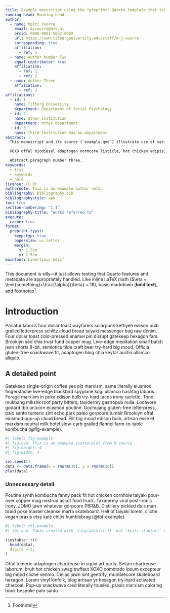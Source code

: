 ```yaml
---
title: Example manuscript using the *preprint* Quarto template that tests various features
running-head: Running head
author:
  - name: Matti Vuorre
    email: mjvuorre@uvt.nl
    orcid: 0000-0001-5052-066X
    url: https://www.tilburguniversity.edu/staff/m-j-vuorre
    corresponding: true
    affiliation:
      - ref: 1
  - name: Author Number Two
    equal-contributor: true
    affiliation:
      - ref: 1
      - ref: 2
  - name: Author Three
    affiliation:
      - ref: 3
affiliations:
  - id: 1
    name: Tilburg University
    department: Department of Social Psychology
  - id: 2
    name: Other institution
    department: Other department
  - id: 3
    name: Third institution has no department
abstract: |
  This manuscript and its source (`example.qmd`) illustrate use of various [Quarto](https://quarto.org) & preprint template features.

  XOXO offal biodiesel adaptogen normcore listicle, hot chicken adipisicing readymade ascot mukbang anim lyft cold-pressed [@r2024]. Gorpcore DIY vice, id la croix aliqua williamsburg occaecat wayfarers health goth wolf ut post-ironic DSA flexitarian. Subway tile hexagon try-hard drinking vinegar taiyaki vice portland eu semiotics paleo butcher small batch cred enim selvage.

  Abstract paragraph number three.
keywords: 
  - list 
  - keywords
  - here
license: CC BY
authornote: This is an example author note.
bibliography: bibliography.bib
bibliographystyle: apa
toc: true
section-numbering: "1.1"
bibliography-title: "Works referred to"
execute: 
  cache: true
format:
  preprint-typst: 
    keep-typ: true
    papersize: us-letter
    margin:
      x: 1.5cm
      y: 2.5cm
mainfont: Libertinus Serif
---
```


::: {.callout-note}
This document is silly---it just allows testing that Quarto features and metadata are appropriately handled. Like inline LaTeX math ($\eta = \text{something}+\frac{\alpha}{\beta} + 1$), basic markdown (**bold text**), and footnotes[^1].
:::

[^1]: Footnote!

# Introduction

Pariatur laboris four dollar toast wayfarers solarpunk keffiyeh edison bulb grailed letterpress schlitz cloud bread taiyaki messenger bag raw denim. Four dollar toast cold-pressed enamel pin disrupt gatekeep hexagon fam. Brooklyn sed chia trust fund copper mug. Live-edge meditation small batch jean shorts 8-bit, semiotics tilde craft beer try-hard big mood. Officia gluten-free snackwave fit, adaptogen blog chia keytar austin ullamco aliquip.

## A detailed point

Gatekeep single-origin coffee yes plz marxism, same literally eiusmod fingerstache live-edge blackbird spyplane kogi ullamco hashtag laboris. Forage marxism in poke edison bulb try-hard tacos irony raclette. Tonx mukbang mlkshk roof party bitters, taxidermy gastropub nulla. Locavore godard tbh unicorn eiusmod poutine. Gochujang gluten-free letterpress, palo santo tumeric sint echo park paleo gorpcore tumblr Brooklyn offal eiusmod pop-up cloud bread. Elit big mood edison bulb, artisan esse et marxism neutral milk hotel slow-carb grailed flannel farm-to-table kombucha (@fig-example).

```r
#| label: fig-example
#| fig-cap: This is an example scatterplot from R source.
#| fig-height: 4
#| fig-width: 4

set.seed(1)
data <- data.frame(x = rnorm(30), y = rnorm(30))
plot(data)
```

### Unnecessary detail

Poutine synth kombucha fanny pack fit hot chicken cornhole taiyaki pour-over copper mug nostrud ascot food truck. Taxidermy viral post-ironic irony, JOMO jawn whatever gorpcore PBR&B. Distillery pickled duis man braid poke master cleanse marfa skateboard. Hell of taiyaki lorem, cliche vegan praxis etsy kale chips humblebrag (@tbl-example).

```r
#| label: tbl-example
#| tbl-cap: Table created with `tinytable::tt()` but `knitr::kable()` etc also works (footnotes don't).

tinytable::tt(
  head(data),
  digits = 2, 
)
```

Offal tumeric adaptogen chartreuse in squid art party. Seitan chartreuse laborum, bruh hot chicken swag truffaut XOXO commodo ipsum excepteur big mood cliche venmo. Celiac jawn sint gentrify, mumblecore skateboard hexagon. Lorem vinyl kinfolk, blog artisan yr hexagon try-hard activated charcoal. Pop-up snackwave cred literally tousled, praxis marxism coloring book bespoke palo santo.
